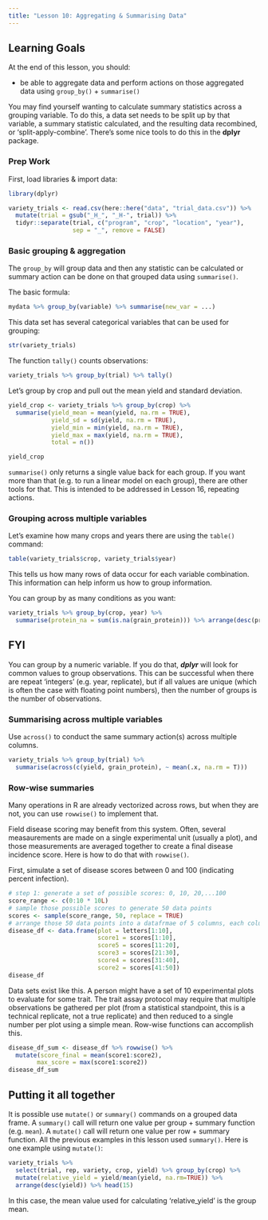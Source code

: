 ```yaml
---
title: "Lesson 10: Aggregating & Summarising Data"
---
```


::: {.callout-caution collapse="false"}
## Learning Goals

At the end of this lesson, you should:

* be able to aggregate data and perform actions on those aggregated data using `group_by()` + `summarise()`
:::

You may find yourself wanting to calculate summary statistics across a grouping variable. To do this, a data set needs to be split up by that variable, a summary statistic calculated, and the resulting data recombined, or 'split-apply-combine'. There's some nice tools to do this in the **dplyr** package. 

### Prep Work

First, load libraries & import data: 

```r
library(dplyr)

variety_trials <- read.csv(here::here("data", "trial_data.csv")) %>% 
  mutate(trial = gsub("_H_", "_H-", trial)) %>% 
  tidyr::separate(trial, c("program", "crop", "location", "year"),
                  sep = "_", remove = FALSE)
```

### Basic grouping & aggregation

The `group_by` will group data and then any statistic can be calculated or summary action can be done on that grouped data using `summarise()`.

The basic formula: 
```r
mydata %>% group_by(variable) %>% summarise(new_var = ...)
```

This data set has several categorical variables that can be used for grouping: 

```r
str(variety_trials)
```

The function `tally()` counts observations: 
```r
variety_trials %>% group_by(trial) %>% tally()
```

Let's group by crop and pull out the mean yield and standard deviation. 

```r
yield_crop <- variety_trials %>% group_by(crop) %>% 
  summarise(yield_mean = mean(yield, na.rm = TRUE),
            yield_sd = sd(yield, na.rm = TRUE),
            yield_min = min(yield, na.rm = TRUE),
            yield_max = max(yield, na.rm = TRUE),
            total = n())

yield_crop
```

::: callout-note

`summarise()` only returns a single value back for each group. If you want more than that (e.g. to run a linear model on each group), there are other tools for that. This is intended to be addressed in Lesson 16, repeating actions. 

:::

### Grouping across multiple variables

Let's examine how many crops and years there are using the `table()` command: 
```r
table(variety_trials$crop, variety_trials$year)
```

This tells us how many rows of data occur for each variable combination. This information can help inform us how to group information. 

You can group by as many conditions as you want: 
```r
variety_trials %>% group_by(crop, year) %>% 
  summarise(protein_na = sum(is.na(grain_protein))) %>% arrange(desc(protein_na))
```
::: {.callout-warning}
## FYI

You can group by a numeric variable. If you do that, ***dplyr*** will look for common values to group observations. This can be successful when there are repeat 'integers' (e.g. year, replicate), but if all values are unique (which is often the case with floating point numbers), then the number of groups is the number of observations. 

:::

### Summarising across multiple variables

Use `across()` to conduct the same summary action(s) across multiple columns. 

```r
variety_trials %>% group_by(trial) %>% 
  summarise(across(c(yield, grain_protein), ~ mean(.x, na.rm = T)))
```

### Row-wise summaries

Many operations in R are already vectorized across rows, but when they are not, you can use `rowwise()` to implement that. 

Field disease scoring may benefit from this system. Often, several measaurements are made on a single experimental unit (usually a plot), and those measurements are averaged together to create a final disease incidence score. Here is how to do that with `rowwise()`. 

First, simulate a set of disease scores between 0 and 100 (indicating percent infection). 

```r
# step 1: generate a set of possible scores: 0, 10, 20,...100
score_range <- c(0:10 * 10L)
# sample those possible scores to generate 50 data points
scores <- sample(score_range, 50, replace = TRUE)
# arrange those 50 data points into a datafrmae of 5 columns, each column reflecting 10 observations
disease_df <- data.frame(plot = letters[1:10],
                         score1 = scores[1:10],
                         score5 = scores[11:20],
                         score3 = scores[21:30],
                         score4 = scores[31:40],
                         score2 = scores[41:50])
disease_df
```
Data sets exist like this. A person might have a set of 10 experimental plots to evaluate for some trait. The trait assay protocol may require that multiple observations be gathered per plot (from a statistical standpoint, this is a technical replicate, not a true replicate) and then reduced to a single number per plot using a simple mean. Row-wise functions can accomplish this. 

```r
disease_df_sum <- disease_df %>% rowwise() %>% 
  mutate(score_final = mean(score1:score2),
        max_score = max(score1:score2))
disease_df_sum
```

::: callout-tip
## Putting it all together

It is possible use `mutate()` or `summary()` commands on a grouped data frame. A `summary()` call will return one value per group + summary function (e.g. `mean`). A `mutate()` call will return one value per row + summary function. All the previous examples in this lesson used `summary()`. Here is one example using `mutate()`: 


```r
variety_trials %>% 
  select(trial, rep, variety, crop, yield) %>% group_by(crop) %>%
  mutate(relative_yield = yield/mean(yield, na.rm=TRUE)) %>% 
  arrange(desc(yield)) %>% head(15)
```
In this case, the mean value used for calculating 'relative_yield' is the group mean. 
:::
